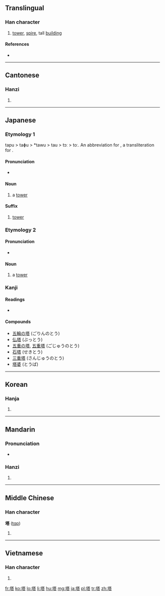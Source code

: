 {{also|墖}}
==Translingual==

===Han character===
{{Han char|rn=32|rad=土|as=10|sn=13|four=4416<sub>1</sub>|canj=土廿人口 (GTOR)}}

# [[tower]], [[spire]], tall [[building]]

====References====
* {{Han ref|kx=0235.140|dkj=05332|dj=0473.070|hdz=10460.060|uh=5854|ud=22612|bh=B6F0|bd=46832}}

----

==Cantonese==

===Hanzi===
{{yue-hanzi|jyut=|y=taap3}}

# {{defn|lang=yue|sort=土10}}

----

==Japanese==

===Etymology 1===
tapu > taɸu > *tawu > tau > tɔː > toː. An abbreviation for {{term|卒塔婆|sotōba}}, a transliteration for {{etyl|sa|ja|sort=とう}} {{term|स्तूप|stūpa|heap}} .

====Pronunciation====
* {{IPA|/toː/|lang=ja}}

====Noun====
{{ja-noun|k|hira=とう|hhira=たふ|rom=tō}}

# a [[tower]]

====Suffix====
{{ja-pos|k|suffix|hira=とう|rom=-tō}}
# [[tower]]

===Etymology 2===

====Pronunciation====
* {{IPA|/araraɡi/|lang=ja}}

====Noun====
{{ja-noun|k|hira=あららぎ|rom=araragi}}

# a [[tower]]

===Kanji===
{{ja-kanji|grade=c|rs=土10}}

====Readings====
* {{ja-readings|on=[[とう]] (tō)|kun=[[てら]] (tera), [[おか]] (oka)}}

====Compounds====
* [[五輪の塔]] (ごりんのとう)
* [[仏塔]] (ぶっとう)
* [[五重の塔]], [[五重塔]] (ごじゅうのとう)
* [[石塔]] (せきとう)
* [[三重塔]] (さんじゅうのとう)
* [[塔婆]] (とうば)

----

==Korean==

===Hanja===
{{ko-hanja|hangeul=[[탑]]|rv=tap|mr=t'ap}}

# {{defn|lang=ko|sort=土10}}

----

==Mandarin==

===Pronunciation===
* {{audio|Zh-ta.ogg|Audio}}

===Hanzi===
{{cmn-hanzi|pin=[[tǎ]] ([[ta3]])|wg=t'a<sup>3</sup>}}

# {{defn|lang=cmn|sort=土10}}

----

==Middle Chinese==

===Han character===
'''塔''' ([[tɑp]])<!--note: the vowel "ɑ" is an IPA symbol and is thus different from the vowel "a"-->

# {{defn|lang=zhx-mid|sort=土10}}

----

==Vietnamese==

===Han character===
{{vi-hantu|[[tháp]], [[thạp]], [[thóp]]|rs=土10}}

# {{defn|lang=vi|sort=土10}}

[[fr:塔]]
[[ko:塔]]
[[lo:塔]]
[[li:塔]]
[[hu:塔]]
[[mg:塔]]
[[ja:塔]]
[[pl:塔]]
[[tr:塔]]
[[zh:塔]]